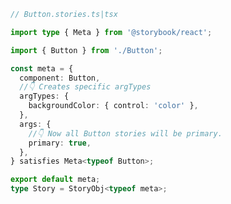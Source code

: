 ```ts
// Button.stories.ts|tsx

import type { Meta } from '@storybook/react';

import { Button } from './Button';

const meta = {
  component: Button,
  //👇 Creates specific argTypes
  argTypes: {
    backgroundColor: { control: 'color' },
  },
  args: {
    //👇 Now all Button stories will be primary.
    primary: true,
  },
} satisfies Meta<typeof Button>;

export default meta;
type Story = StoryObj<typeof meta>;
```
